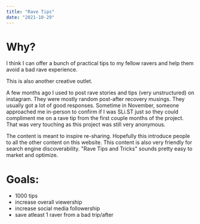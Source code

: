 ```yaml
---
title: "Rave Tips"
date: "2021-10-29"
---
```


# Why?

I think I can offer a bunch of practical tips to my fellow ravers and help them avoid a bad rave experience.

This is also another creative outlet.

A few months ago I used to post rave stories and tips (very unstructured) on instagram. They were mostly random post-after recovery musings. They usually got a lot of good responses. Sometime in November, someone approached me in-person to confirm if I was SLi.ST just so they could compliment me on a rave tip from the first couple months of the project. That was very touching as this project was still very anonymous.

The content is meant to inspire re-sharing. Hopefully this introduce people to all the other content on this website. This content is also very friendly for search engine discoverability. "Rave Tips and Tricks" sounds pretty easy to market and optimize.

# Goals:

- 1000 tips
- increase overall viewership
- increase social media followership
- save atleast 1 raver from a bad trip/after
